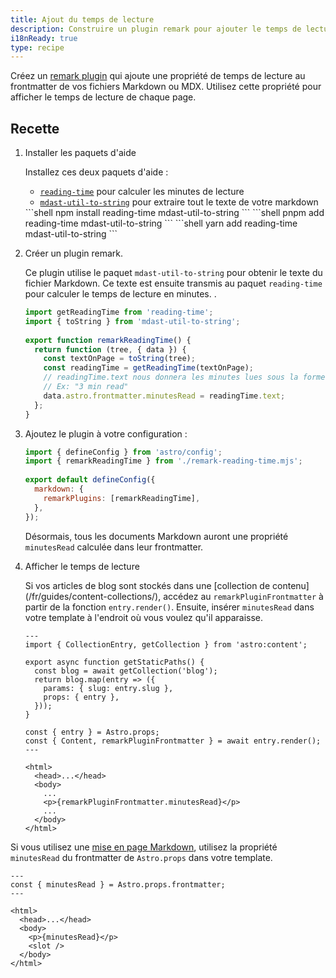 ```yaml
---
title: Ajout du temps de lecture
description: Construire un plugin remark pour ajouter le temps de lecture à vos fichiers Markdown ou MDX.
i18nReady: true
type: recipe
---
```



Créez un [remark plugin](https://github.com/remarkjs/remark) qui ajoute une propriété de temps de lecture au frontmatter de vos fichiers Markdown ou MDX. Utilisez cette propriété pour afficher le temps de lecture de chaque page.

## Recette

1. Installer les paquets d'aide

   Installez ces deux paquets d'aide :
   - [`reading-time`](https://www.npmjs.com/package/reading-time) pour calculer les minutes de lecture
   - [`mdast-util-to-string`](https://www.npmjs.com/package/mdast-util-to-string) pour extraire tout le texte de votre markdown

   <PackageManagerTabs>
     <Fragment slot="npm">
     ```shell
   npm install reading-time mdast-util-to-string
     ```
     </Fragment>
     <Fragment slot="pnpm">
     ```shell
   pnpm add reading-time mdast-util-to-string
     ```
     </Fragment>
     <Fragment slot="yarn">
     ```shell
   yarn add reading-time mdast-util-to-string
     ```
     </Fragment>
   </PackageManagerTabs>

2. Créer un plugin remark.

   Ce plugin utilise le paquet `mdast-util-to-string` pour obtenir le texte du fichier Markdown. Ce texte est ensuite transmis au paquet `reading-time` pour calculer le temps de lecture en minutes. . 

   ```js title="remark-reading-time.mjs"
   import getReadingTime from 'reading-time';
   import { toString } from 'mdast-util-to-string';
 
   export function remarkReadingTime() {
     return function (tree, { data }) {
       const textOnPage = toString(tree);
       const readingTime = getReadingTime(textOnPage);
       // readingTime.text nous donnera les minutes lues sous la forme d'une chaîne de caractères conviviale,
       // Ex: "3 min read"
       data.astro.frontmatter.minutesRead = readingTime.text;
     };
   }
   ```

3. Ajoutez le plugin à votre configuration :

   ```js title="astro.config.mjs" "import { remarkReadingTime } from './remark-reading-time.mjs';" "remarkPlugins: [remarkReadingTime],"
   import { defineConfig } from 'astro/config';
   import { remarkReadingTime } from './remark-reading-time.mjs';
 
   export default defineConfig({
     markdown: {
       remarkPlugins: [remarkReadingTime],
     },
   });
   ```

   Désormais, tous les documents Markdown auront une propriété `minutesRead` calculée dans leur frontmatter.  

4. Afficher le temps de lecture

   Si vos articles de blog sont stockés dans une [collection de contenu] (/fr/guides/content-collections/), accédez au `remarkPluginFrontmatter` à partir de la fonction `entry.render()`. Ensuite, insérer `minutesRead` dans votre template à l'endroit où vous voulez qu'il apparaisse.

   ```astro title="src/pages/posts/[slug].astro" "const { Content, remarkPluginFrontmatter } = await entry.render();" "<p>{remarkPluginFrontmatter.minutesRead}</p>"
   ---
   import { CollectionEntry, getCollection } from 'astro:content';
 
   export async function getStaticPaths() {
     const blog = await getCollection('blog');
     return blog.map(entry => ({
       params: { slug: entry.slug },
       props: { entry },
     }));
   }
 
   const { entry } = Astro.props;
   const { Content, remarkPluginFrontmatter } = await entry.render();
   ---
 
   <html>
     <head>...</head>
     <body>
       ...
       <p>{remarkPluginFrontmatter.minutesRead}</p>
       ...
     </body>
   </html>
   ```

  Si vous utilisez une [mise en page Markdown](/fr/guides/markdown-content/#pages-markdown-et-mdx), utilisez la propriété `minutesRead` du frontmatter de `Astro.props` dans votre template.

   ```astro title="src/layouts/BlogLayout.astro" "const { minutesRead } = Astro.props.frontmatter;" "<p>{minutesRead}</p>"
   ---
   const { minutesRead } = Astro.props.frontmatter;
   ---
 
   <html>
     <head>...</head>
     <body>
       <p>{minutesRead}</p>
       <slot />
     </body>
   </html>
   ```
